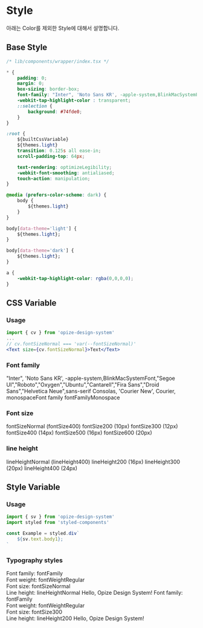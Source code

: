 

<Meta title="Opize Design System/Style" />



# Style
아래는 Color를 제외한 Style에 대해서 설명합니다.

## Base Style

```css
/* lib/components/wrapper/index.tsx */

* {
    padding: 0;
    margin: 0;
    box-sizing: border-box;
    font-family: "Inter", 'Noto Sans KR', -apple-system,BlinkMacSystemFont,"Segoe UI","Roboto","Oxygen","Ubuntu","Cantarell","Fira Sans","Droid Sans","Helvetica Neue",sans-serif;
    -webkit-tap-highlight-color : transparent;
    ::selection {
        background: #74fde0;
    }
}

:root {
    ${builtCssVariable}
    ${themes.light}
    transition: 0.125s all ease-in;
    scroll-padding-top: 64px;

    text-rendering: optimizeLegibility;
    -webkit-font-smoothing: antialiased;
    touch-action: manipulation;
}

@media (prefers-color-scheme: dark) {
    body {
        ${themes.light}
    }
}

body[data-theme='light'] {
    ${themes.light};
}

body[data-theme='dark'] {
    ${themes.light};
}

a {
    -webkit-tap-highlight-color: rgba(0,0,0,0);
}
```

<OpizeWrapper>

## CSS Variable

### Usage
```jsx
import { cv } from 'opize-design-system'
...
// cv.fontSizeNormal === 'var(--fontSizeNormal)'
<Text size={cv.fontSizeNormal}>Text</Text>
```


### Font family
<Box>
    <BoxItem label={'fontFamily'}><Text font={'base'}>"Inter", 'Noto Sans KR', -apple-system,BlinkMacSystemFont,"Segoe UI","Roboto","Oxygen","Ubuntu","Cantarell","Fira Sans","Droid Sans","Helvetica Neue",sans-serif</Text></BoxItem>
    <BoxItem label={'fontFamilyMonospace'}><Text font={'monospace'}>Consolas, 'Courier New', Courier, monospaceFont family fontFamilyMonospace</Text></BoxItem>
</Box>


### Font size
<Box>
    <BoxItem label={'fontSizeNoraml'}><Text size={'14px'}>fontSizeNormal (fontSize400)</Text></BoxItem>
    <BoxItem label={'fontSize200'}><Text size={'10px'}>fontSize200 (10px)</Text></BoxItem>
    <BoxItem label={'fontSize300'}><Text size={'12px'}>fontSize300 (12px)</Text></BoxItem>
    <BoxItem label={'fontSize400'}><Text size={'14px'}>fontSize400 (14px)</Text></BoxItem>
    <BoxItem label={'fontSize500'}><Text size={'16px'}>fontSize500 (16px)</Text></BoxItem>
    <BoxItem label={'fontSize600'}><Text size={'20px'}>fontSize600 (20px)</Text></BoxItem>
</Box>


### line height
<Box>
    <BoxItem label={'lineHeightNormal'}><GrayBox /><Text lineHeight={'24px'}>lineHeightNormal (lineHeight400)</Text><GrayBox /></BoxItem>
    <BoxItem label={'lineHeight200'}><GrayBox /><Text lineHeight={'16px'}>lineHeight200 (16px)</Text><GrayBox /></BoxItem>
    <BoxItem label={'lineHeight300'}><GrayBox /><Text lineHeight={'20px'}>lineHeight300 (20px)</Text><GrayBox /></BoxItem>
    <BoxItem label={'lineHeight400'}><GrayBox /><Text lineHeight={'24px'}>lineHeight400 (24px)</Text><GrayBox /></BoxItem>
</Box>


## Style Variable

### Usage
```jsx
import { sv } from 'opize-design-system'
import styled from 'styled-components'

const Example = styled.div`
    ${sv.text.body1};
`
```

### Typography styles
<Box>
    <BoxItem label={'sv.text.body1'}>
        <Flex style={{gap: '32px', alignItems: 'center'}}>
            <Text>Font family: fontFamily<br />Font weight: fontWeightRegular<br />Font size: fontSizeNormal<br />Line height: lineHeightNormal</Text>
            <TypographyStyleExample css={sv.text.body1}>Hello, Opize Design System!</TypographyStyleExample>
        </Flex>
    </BoxItem>
    <BoxItem label={'sv.text.caption1'}>
        <Flex style={{gap: '32px', alignItems: 'center'}}>
            <Text>Font family: fontFamily<br />Font weight: fontWeightRegular<br />Font size: fontSize300<br />Line height: lineHeight200</Text>
            <TypographyStyleExample css={sv.text.caption1}>Hello, Opize Design System!</TypographyStyleExample>
        </Flex>
    </BoxItem>
</Box>

</OpizeWrapper>